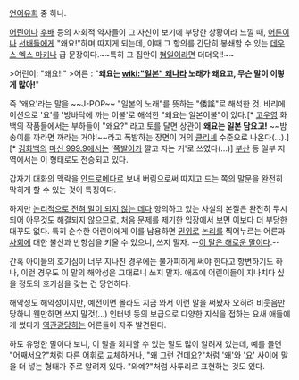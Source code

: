 [[언어유희]] 중 하나.

[[어린이]]나 [[후배]] 등의 사회적 약자들이 그 자신이 보기에 부당한 상황이라 느낄 때, [[어른]]이나 [[선배]]들에게 "왜요!"하며 따지게 되는데, 이때 그 항의를 간단히 봉쇄할 수 있는 [[데우스 엑스 마키나]] 급 문장이다.~~특히 그 집안이 [[혐일]]이라면 더더욱!!~~

>어린이: "왜요!!"
>어른 : "'''왜요는 [[wiki:"일본" 왜나라]] 노래가 왜요고, 무슨 말이 이렇게 많아! '''"

즉 '왜요'라는 말을 ~~J-POP~~ "일본의 노래"를 뜻하는 "倭謠"로 해석한 것. 바리에이션으로 '요'를 '방바닥에 까는 이불'로 해석한 "왜요는 일본이불"이 있다.[* [[고우영]] 화백의 작품들에서는 부하들이 "왜요?" 라고 토를 달면 상관이 '''왜요는 일본 담요고!''' ~~밤송이를 까라면 까라는 거야!~~라고 폭발하는 장면이 거의 [[클리셰]] 수준으로 나온다(...).][* [[김화백]]의 [[마신 999.9]]에서는 '[[쪽발이]]가 깔고 자는 거'로 쓰였다(...)] [[부산]] 등 일부 지역에서는 이 형태로도 전승되고 있다.

갑자기 대화의 맥락을 [[안드로메다]]로 보내 버림으로써 따지고 드는 쪽의 말문을 완전히 막히게 할 수 있는 것이 특징이다.

하지만 [[논리적 오류/비형식적 오류|논리적으로 전혀 말이 되지 않는 데다]] 항의하고 있는 사실의 본질은 완전히 무시되어 아무것도 해결되지 않으므로, 처음 문제를 제기한 입장에서 보면 이보다 더 부당한 대꾸도 없다. 특히 순수한 어린이에게 이를 남용하면 [[권위]]로 [[논리]]를 찍어누르는 어른과 [[사회]]에 대한 불신과 반항심을 키울 수 있으니, 쓰지 말자. --[[제사해 운동|이 말은 해로운 말이다]].--

간혹 아이들의 호기심이 너무 지나친 경우에는 불가피하게 써야 한다고 항변하기도 하나, 이런 경우도 이 말의 해악성은 그대로니 쓰지 말자. 애초에 어린이들이 지나치다 싶을 정도의 호기심을 갖는 건 당연하다.

해악성도 해악성이지만, 예전이면 몰라도 지금 와서 이런 말을 써봤자 오히려 비웃음만 당하니 웬만하면 쓰지 말것(...) 인터넷 등의 보급으로 다양한 지식을 접하는 요새 애들에게 썼다가 [[역관광]]당하는 어른들이 자주 발견된다.

하도 유명한 말이다 보니, 이 말을 회피할 수 있는 말도 많이 알려져 있는데, 예를 들면 "어째서요?"처럼 다른 어휘로 교체하거나, "왜 그런 건데요?"처럼 '왜'와 '요' 사이에 말을 더 넣는 형태가 주로 알려져 있다. "와예?"처럼 사투리로 표현하는 것도 있다.
